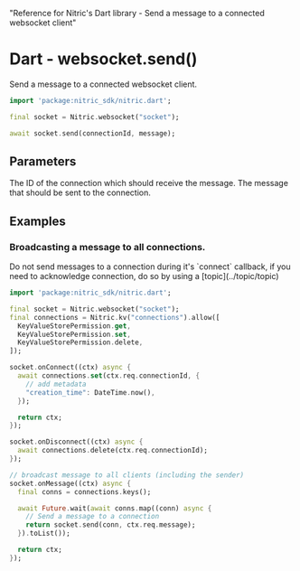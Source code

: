   "Reference for Nitric's Dart library - Send a message to a connected websocket client"

# Dart - websocket.send()

Send a message to a connected websocket client.

```dart
import 'package:nitric_sdk/nitric.dart';

final socket = Nitric.websocket("socket");

await socket.send(connectionId, message);
```

## Parameters

<Properties>
  <Property name="connectionId" required type="String">
    The ID of the connection which should receive the message.
  </Property>
  <Property name="message" required type="Map<String, dynamic>">
    The message that should be sent to the connection.
  </Property>
</Properties>

## Examples

### Broadcasting a message to all connections.

<Note>
  Do not send messages to a connection during it's `connect` callback, if you
  need to acknowledge connection, do so by using a [topic](../topic/topic)
</Note>

```dart
import 'package:nitric_sdk/nitric.dart';

final socket = Nitric.websocket("socket");
final connections = Nitric.kv("connections").allow([
  KeyValueStorePermission.get,
  KeyValueStorePermission.set,
  KeyValueStorePermission.delete,
]);

socket.onConnect((ctx) async {
  await connections.set(ctx.req.connectionId, {
    // add metadata
    "creation_time": DateTime.now(),
  });

  return ctx;
});

socket.onDisconnect((ctx) async {
  await connections.delete(ctx.req.connectionId);
});

// broadcast message to all clients (including the sender)
socket.onMessage((ctx) async {
  final conns = connections.keys();

  await Future.wait(await conns.map((conn) async {
    // Send a message to a connection
    return socket.send(conn, ctx.req.message);
  }).toList());

  return ctx;
});
```
